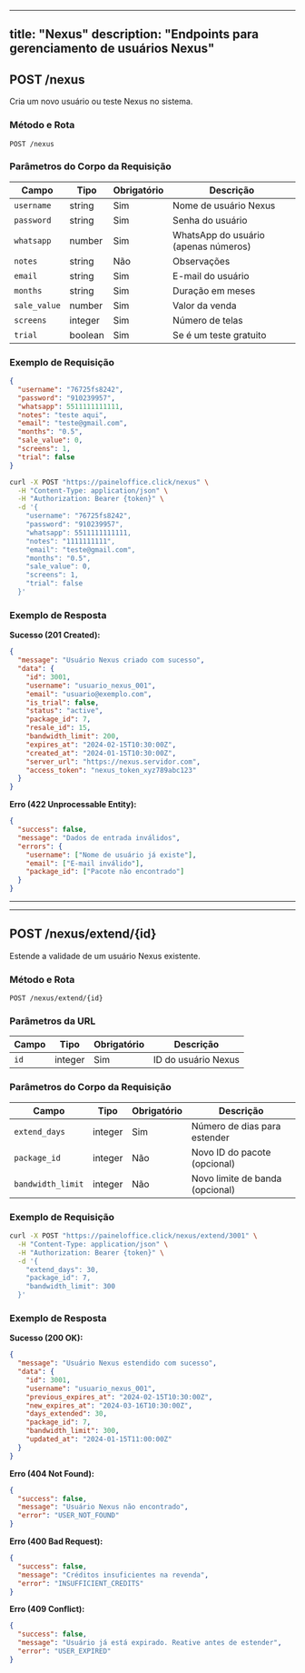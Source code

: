 

---
title: "Nexus"
description: "Endpoints para gerenciamento de usuários Nexus"
---

## POST /nexus

Cria um novo usuário ou teste Nexus no sistema.

### Método e Rota
```
POST /nexus
```

### Parâmetros do Corpo da Requisição

| Campo | Tipo | Obrigatório | Descrição |
|-------|------|-------------|-----------|
| `username` | string | Sim | Nome de usuário Nexus |
| `password` | string | Sim | Senha do usuário |
| `whatsapp` | number | Sim | WhatsApp do usuário (apenas números) |
| `notes` | string | Não | Observações |
| `email` | string | Sim | E-mail do usuário |
| `months` | string | Sim | Duração em meses |
| `sale_value` | number | Sim | Valor da venda |
| `screens` | integer | Sim | Número de telas |
| `trial` | boolean | Sim | Se é um teste gratuito |

### Exemplo de Requisição

```json TryIt
{
  "username": "76725fs8242",
  "password": "910239957",
  "whatsapp": 5511111111111,
  "notes": "teste aqui",
  "email": "teste@gmail.com",
  "months": "0.5",
  "sale_value": 0,
  "screens": 1,
  "trial": false
}
```

```bash cURL
curl -X POST "https://paineloffice.click/nexus" \
  -H "Content-Type: application/json" \
  -H "Authorization: Bearer {token}" \
  -d '{
    "username": "76725fs8242",
    "password": "910239957",
    "whatsapp": 5511111111111,
    "notes": "1111111111",
    "email": "teste@gmail.com",
    "months": "0.5",
    "sale_value": 0,
    "screens": 1,
    "trial": false
  }'
```

### Exemplo de Resposta

**Sucesso (201 Created):**
```json
{
  "message": "Usuário Nexus criado com sucesso",
  "data": {
    "id": 3001,
    "username": "usuario_nexus_001",
    "email": "usuario@exemplo.com",
    "is_trial": false,
    "status": "active",
    "package_id": 7,
    "resale_id": 15,
    "bandwidth_limit": 200,
    "expires_at": "2024-02-15T10:30:00Z",
    "created_at": "2024-01-15T10:30:00Z",
    "server_url": "https://nexus.servidor.com",
    "access_token": "nexus_token_xyz789abc123"
  }
}
```

**Erro (422 Unprocessable Entity):**
```json
{
  "success": false,
  "message": "Dados de entrada inválidos",
  "errors": {
    "username": ["Nome de usuário já existe"],
    "email": ["E-mail inválido"],
    "package_id": ["Pacote não encontrado"]
  }
}
```

---

---

## POST /nexus/extend/{id}

Estende a validade de um usuário Nexus existente.

### Método e Rota
```
POST /nexus/extend/{id}
```

### Parâmetros da URL

| Campo | Tipo | Obrigatório | Descrição |
|-------|------|-------------|-----------|
| `id` | integer | Sim | ID do usuário Nexus |

### Parâmetros do Corpo da Requisição

| Campo | Tipo | Obrigatório | Descrição |
|-------|------|-------------|-----------|
| `extend_days` | integer | Sim | Número de dias para estender |
| `package_id` | integer | Não | Novo ID do pacote (opcional) |
| `bandwidth_limit` | integer | Não | Novo limite de banda (opcional) |

### Exemplo de Requisição

```bash
curl -X POST "https://paineloffice.click/nexus/extend/3001" \
  -H "Content-Type: application/json" \
  -H "Authorization: Bearer {token}" \
  -d '{
    "extend_days": 30,
    "package_id": 7,
    "bandwidth_limit": 300
  }'
```

### Exemplo de Resposta

**Sucesso (200 OK):**
```json
{
  "message": "Usuário Nexus estendido com sucesso",
  "data": {
    "id": 3001,
    "username": "usuario_nexus_001",
    "previous_expires_at": "2024-02-15T10:30:00Z",
    "new_expires_at": "2024-03-16T10:30:00Z",
    "days_extended": 30,
    "package_id": 7,
    "bandwidth_limit": 300,
    "updated_at": "2024-01-15T11:00:00Z"
  }
}
```

**Erro (404 Not Found):**
```json
{
  "success": false,
  "message": "Usuário Nexus não encontrado",
  "error": "USER_NOT_FOUND"
}
```

**Erro (400 Bad Request):**
```json
{
  "success": false,
  "message": "Créditos insuficientes na revenda",
  "error": "INSUFFICIENT_CREDITS"
}
```

**Erro (409 Conflict):**
```json
{
  "success": false,
  "message": "Usuário já está expirado. Reative antes de estender",
  "error": "USER_EXPIRED"
}
```